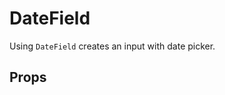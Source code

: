 

<Meta title="DateField" />

# DateField

Using `DateField` creates an input with date picker.

<Canvas>
  <Story name="Default">
    <Field component={DateField} name="dateField.defaultDate" />
  </Story>
</Canvas>

<Canvas>
  <Story name="Disabled">
    <Field component={DateField} disabled name="dateField.disabled" />
  </Story>
</Canvas>

<Canvas>
  <Story name="With min and max dates">
    <Field
      component={DateField}
      maxDate={addDays(startOfDay(new Date()), 5)}
      minDate={addDays(startOfDay(new Date()), -5)}
      name="dateField.withMinAndMaxDates"
    />
  </Story>
</Canvas>

<Canvas>
  <Story name="With `input.value` in milliseconds">
    <Field
      component={DateField}
      format={formatDateFromUTC}
      maxDate={addDays(startOfDay(new Date()), 10)}
      minDate={addDays(startOfDay(new Date()), -10)}
      name="dateField.inMs"
      parse={parseDateToUTC}
    />
  </Story>
</Canvas>

## Props

<ArgsTable of={DateField} />
